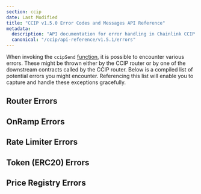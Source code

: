 ```yaml
---
section: ccip
date: Last Modified
title: "CCIP v1.5.0 Error Codes and Messages API Reference"
metadata:
  description: "API documentation for error handling in Chainlink CCIP v1.5.0, including router, onramp, rate limiter, and token-related errors."
  canonical: "/ccip/api-reference/v1.5.1/errors"
---
```



<CcipCommon callout="importCCIPPackage150" />

When invoking the `ccipSend` [function](/ccip/api-reference/v1.5.0/i-router-client#ccipsend), it is possible to encounter various errors. These might be thrown either by the CCIP router or by one of the downstream contracts called by the CCIP router. Below is a compiled list of potential errors you might encounter. Referencing this list will enable you to capture and handle these exceptions gracefully.

## Router Errors

<CCIPSendError type="router" version="v1_5_0" />

## OnRamp Errors

<CCIPSendError type="onramp" version="v1_5_0" />

## Rate Limiter Errors

<CCIPSendError type="rate-limiter" version="v1_5_0" />

## Token (ERC20) Errors

<CCIPSendError type="erc20" version="v1_5_0" />

## Price Registry Errors

<CCIPSendError type="price-registry" version="v1_5_0" />
